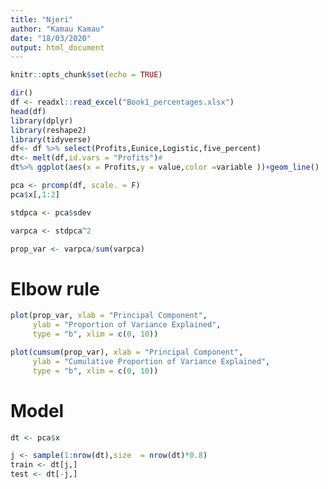```yaml
---
title: "Njeri"
author: "Kamau Kamau"
date: "18/03/2020"
output: html_document
---
```


```r
knitr::opts_chunk$set(echo = TRUE)
```

```r
dir()
df <- readxl::read_excel("Book1_percentages.xlsx")
head(df)
library(dplyr)
library(reshape2)
library(tidyverse)
df<- df %>% select(Profits,Eunice,Logistic,five_percent) 
dt<- melt(df,id.vars = "Profits")#
dt%>% ggplot(aes(x = Profits,y = value,color =variable ))+geom_line()
```

```r
pca <- prcomp(df, scale. = F)
pca$x[,1:2]

stdpca <- pca$sdev

varpca <- stdpca^2

prop_var <- varpca/sum(varpca)


```


# Elbow rule

```r


plot(prop_var, xlab = "Principal Component",
     ylab = "Proportion of Variance Explained",
     type = "b", xlim = c(0, 10))

```



```r

plot(cumsum(prop_var), xlab = "Principal Component",
     ylab = "Cumulative Proportion of Variance Explained",
     type = "b", xlim = c(0, 10))

```

# Model

```r
dt <- pca$x

j <- sample(1:nrow(dt),size  = nrow(dt)*0.8)
train <- dt[j,]
test <- dt[-j,]
```

